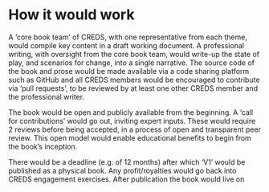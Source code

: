 # How it would work

A 'core book team' of CREDS, with one representative from each theme, would compile key content in a draft working document.
A professional writing, with oversight from the core book team, would write-up the state of play, and scenarios for change, into a single narrative.
The source code of the book and prose would be made available via a code sharing platform such as GitHub and all CREDS members would be encouraged to contribute via 'pull requests', to be reviewed by at least one other CREDS member and the professional writer.

The book would be open and publicly available from the beginning.
A 'call for contributions' would go out, inviting expert inputs.
These would require 2 reviews before being accepted, in a process of open and transparent peer review.
This open model would enable educational benefits to begin from the book's inception.

There would be a deadline (e.g. of 12 months) after which 'V1' would be published as a physical book.
Any profit/royalties would go back into CREDS engagement exercises.
After publication the book would live on 